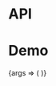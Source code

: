 
<Meta title="Packages/Buttons/IconButton" component={IconButton} />

# API

<ArgsTable />

# Demo

<Canvas>
  <Story
    name="IconButton"
    args={{ 'aria-label': 'Label', isBasic: true, isPill: true }}
    argTypes={{ disabled: { control: 'boolean' } }}
    parameters={{
      design: {
        allowFullscreen: true,
        type: 'figma',
        url: 'https://www.figma.com/file/6g87L4FdKZTA3knt3Rsfdx/Garden?node-id=1494%3A11'
      }
    }}
  >
    {args => (
      <IconButton {...args}>
        <Icon />
      </IconButton>
    )}
  </Story>
</Canvas>
